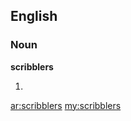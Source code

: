 ==English==

===Noun===
'''scribblers'''

# {{plural of|[[scribbler]]}}

[[ar:scribblers]]
[[my:scribblers]]